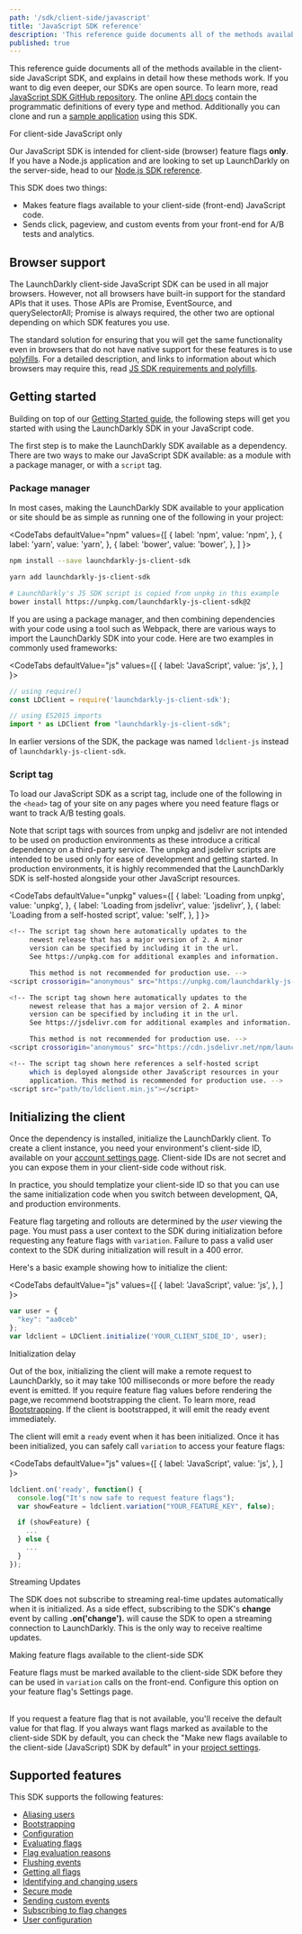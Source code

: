 ```yaml
---
path: '/sdk/client-side/javascript'
title: 'JavaScript SDK reference'
description: 'This reference guide documents all of the methods available in the client-side JavaScript SDK, and explains in detail how these methods work. Additionally you can clone and run a sample application using this SDK.'
published: true
---
```


This reference guide documents all of the methods available in the client-side JavaScript SDK, and explains in detail how these methods work. If you want to dig even deeper, our SDKs are open source. To learn more, read [JavaScript SDK GitHub repository](https://github.com/launchdarkly/js-client-sdk). The online [API docs](https://launchdarkly.github.io/js-client-sdk/) contain the programmatic definitions of every type and method. Additionally you can clone and run a [sample application](https://github.com/launchdarkly/hello-js) using this SDK.

<Callout intent="alert">
  <CalloutTitle>For client-side JavaScript only</CalloutTitle>
<CalloutDescription>


Our JavaScript SDK is intended for client-side (browser) feature flags **only**. If you have a Node.js application
and are looking to set up LaunchDarkly on the server-side, head to our [Node.js SDK reference](/sdk/client-side/node-js).


</CalloutDescription>
</Callout>

This SDK does two things:
- Makes feature flags available to your client-side (front-end) JavaScript code.
- Sends click, pageview, and custom events from your front-end for A/B tests and analytics.

## Browser support

The LaunchDarkly client-side JavaScript SDK can be used in all major browsers. However, not all browsers have built-in support for the standard APIs that it uses. Those APIs are Promise, EventSource, and querySelectorAll; Promise is always required, the other two are optional depending on which SDK features you use.

The standard solution for ensuring that you will get the same functionality even in browsers that do not have native support for these features is to use [polyfills](https://developer.mozilla.org/en-US/docs/Glossary/Polyfill). For a detailed description, and links to information about which browsers may require this, read [JS SDK requirements and polyfills](/sdk/client-side/javascript/requirements-polyfills).

## Getting started

Building on top of our [Getting Started guide](/home/getting-started), the following steps will get you started with using the LaunchDarkly SDK in your JavaScript code.

The first step is to make the LaunchDarkly SDK available as a dependency. There are two ways to make our JavaScript SDK available: as a module with a package manager, or with a `script` tag.

### Package manager

In most cases, making the LaunchDarkly SDK available to your application or site should be as simple as running one of the following in your project:

<CodeTabs
  defaultValue="npm"
  values={[
    { label: 'npm', value: 'npm', },
    { label: 'yarn', value: 'yarn', },
    { label: 'bower', value: 'bower', },
  ]
}>
<CodeTabItem value="npm">

```bash
npm install --save launchdarkly-js-client-sdk
```

</CodeTabItem>
<CodeTabItem value="yarn">

```bash
yarn add launchdarkly-js-client-sdk
```

</CodeTabItem>
<CodeTabItem value="bower">

```bash
# LaunchDarkly's JS SDK script is copied from unpkg in this example
bower install https://unpkg.com/launchdarkly-js-client-sdk@2
```

</CodeTabItem>
</CodeTabs>

If you are using a package manager, and then combining dependencies with your code using a tool such as Webpack, there are various ways to import the LaunchDarkly SDK into your code. Here are two examples in commonly used frameworks:

<CodeTabs
  defaultValue="js"
  values={[
    { label: 'JavaScript', value: 'js', },
  ]
}>
<CodeTabItem value="js">

```js
// using require()
const LDClient = require('launchdarkly-js-client-sdk');

// using ES2015 imports
import * as LDClient from "launchdarkly-js-client-sdk";
```

</CodeTabItem>
</CodeTabs>

In earlier versions of the SDK, the package was named `ldclient-js` instead of `launchdarkly-js-client-sdk`.

### Script tag

To load our JavaScript SDK as a script tag, include one of the following in the `<head>` tag of your site on any pages where you need feature flags or want to track A/B testing goals.

Note that script tags with sources from unpkg and jsdelivr are not intended to be used on production environments as these introduce a critical dependency on a third-party service. The unpkg and jsdelivr scripts are intended to be used only for ease of development and getting started. In production environments, it is highly recommended that the LaunchDarkly SDK is self-hosted alongside your other JavaScript resources.

<CodeTabs
  defaultValue="unpkg"
  values={[
    { label: 'Loading from unpkg', value: 'unpkg', },
    { label: 'Loading from jsdelivr', value: 'jsdelivr', },
    { label: 'Loading from a self-hosted script', value: 'self', },
  ]
}>
<CodeTabItem value="unpkg">

```bash
<!-- The script tag shown here automatically updates to the
     newest release that has a major version of 2. A minor
     version can be specified by including it in the url.
     See https://unpkg.com for additional examples and information.

     This method is not recommended for production use. -->
<script crossorigin="anonymous" src="https://unpkg.com/launchdarkly-js-client-sdk@2"></script>

```

</CodeTabItem>
<CodeTabItem value="jsdelivr">

```bash
<!-- The script tag shown here automatically updates to the
     newest release that has a major version of 2. A minor
     version can be specified by including it in the url.
     See https://jsdelivr.com for additional examples and information.

     This method is not recommended for production use. -->
<script crossorigin="anonymous" src="https://cdn.jsdelivr.net/npm/launchdarkly-js-client-sdk@2"></script>

```

</CodeTabItem>
<CodeTabItem value="self">

```bash
<!-- The script tag shown here references a self-hosted script
     which is deployed alongside other JavaScript resources in your
     application. This method is recommended for production use. -->
<script src="path/to/ldclient.min.js"></script>

```

</CodeTabItem>
</CodeTabs>

## Initializing the client

Once the dependency is installed, initialize the LaunchDarkly client. To create a client instance, you need your environment's client-side ID, available on your [account settings page](https://app.launchdarkly.com/settings#/projects). Client-side IDs are not secret and you can expose them in your client-side code without risk.

In practice, you should templatize your client-side ID so that you can use the same initialization code when you switch between development, QA, and production environments.

Feature flag targeting and rollouts are determined by the _user_ viewing the page. You must pass a user context to the SDK during initialization before requesting any feature flags with `variation`. Failure to pass a valid user context to the SDK during initialization will result in a 400 error.

Here's a basic example showing how to initialize the client:

<CodeTabs
  defaultValue="js"
  values={[
    { label: 'JavaScript', value: 'js', },
  ]
}>
<CodeTabItem value="js">

```js
var user = {
  "key": "aa0ceb"
};
var ldclient = LDClient.initialize('YOUR_CLIENT_SIDE_ID', user);
```

</CodeTabItem>
</CodeTabs>


<Callout intent="info">
<CalloutTitle>Initialization delay</CalloutTitle>
<CalloutDescription>

Out of the box, initializing the client will make a remote request to LaunchDarkly, so it may take 100 milliseconds or more before the ready event is emitted. If you require feature flag values before rendering the page,we recommend bootstrapping the client. To learn more, read [Bootstrapping](/sdk/features/bootstrapping#javascript). If the client is bootstrapped, it will emit the ready event immediately.

</CalloutDescription>
</Callout>

The client will emit a `ready` event when it has been initialized. Once it has been initialized, you can safely call `variation` to access your feature flags:

<CodeTabs
  defaultValue="js"
  values={[
    { label: 'JavaScript', value: 'js', },
  ]
}>
<CodeTabItem value="js">

```js
ldclient.on('ready', function() {
  console.log("It's now safe to request feature flags");
  var showFeature = ldclient.variation("YOUR_FEATURE_KEY", false);

  if (showFeature) {
   	...
  } else {
    ...
  }
});
```

</CodeTabItem>
</CodeTabs>

<Callout intent="info">
  <CalloutTitle>Streaming Updates</CalloutTitle>
<CalloutDescription>


The SDK does not subscribe to streaming real-time updates automatically when it is initialized. As a side effect, subscribing to the SDK's **change** event by calling **.on('change').** will cause the SDK to open a streaming connection to LaunchDarkly. This is the only way to receive realtime updates.


</CalloutDescription>
</Callout>

<Callout intent="alert">
  <CalloutTitle>Making feature flags available to the client-side SDK</CalloutTitle>
<CalloutDescription>

Feature flags must be marked available to the client-side SDK before they can be used in `variation` calls on the front-end. Configure this option on your feature flag's Settings page.<br/><br/>

If you request a feature flag that is not available, you'll receive the default value for that flag. If you always want flags marked as available to the client-side SDK by default, you can check the "Make new flags available to the client-side (JavaScript) SDK by default"
in your [project settings](https://app.launchdarkly.com/settings#/projects).

</CalloutDescription>
</Callout>

## Supported features

This SDK supports the following features:

* [Aliasing users](/sdk/features/aliasing-users#javascript)
* [Bootstrapping](/sdk/features/bootstrapping#javascript)
* [Configuration](/sdk/features/config#javascript)
* [Evaluating flags](/sdk/features/variation#javascript)
* [Flag evaluation reasons](/sdk/features/variationdetail#javascript)
* [Flushing events](/sdk/features/flush#javascript)
* [Getting all flags](/sdk/features/all-flags#javascript)
* [Identifying and changing users](/sdk/features/identify#javascript)
* [Secure mode](/sdk/features/secure-mode#configuring-secure-mode-in-the-javascript-client-side-sdk)
* [Sending custom events](/sdk/features/track#javascript)
* [Subscribing to flag changes](/sdk/features/flag-changes#javascript)
* [User configuration](/sdk/features/user-config#javascript)
